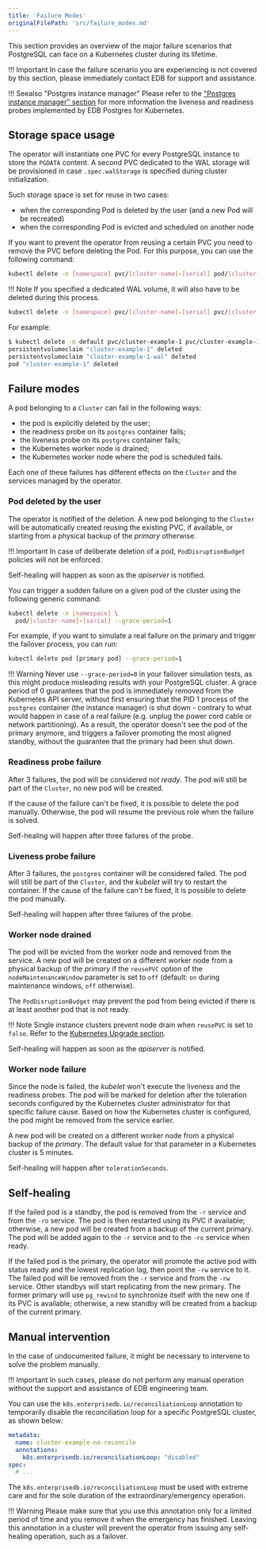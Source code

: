 ```yaml
---
title: 'Failure Modes'
originalFilePath: 'src/failure_modes.md'
---
```


This section provides an overview of the major failure scenarios that
PostgreSQL can face on a Kubernetes cluster during its lifetime.

!!! Important
    In case the failure scenario you are experiencing is not covered by this
    section, please immediately contact EDB for support and assistance.

!!! Seealso "Postgres instance manager"
    Please refer to the ["Postgres instance manager" section](instance_manager.md)
    for more information the liveness and readiness probes implemented by
    EDB Postgres for Kubernetes.

## Storage space usage

The operator will instantiate one PVC for every PostgreSQL instance to store the `PGDATA` content.
A second PVC dedicated to the WAL storage will be provisioned in case `.spec.walStorage` is
specified during cluster initialization.

Such storage space is set for reuse in two cases:

-   when the corresponding Pod is deleted by the user (and a new Pod will be recreated)
-   when the corresponding Pod is evicted and scheduled on another node

If you want to prevent the operator from reusing a certain PVC you need to
remove the PVC before deleting the Pod. For this purpose, you can use the
following command:

```sh
kubectl delete -n [namespace] pvc/[cluster-name]-[serial] pod/[cluster-name]-[serial]
```

!!! Note
    If you specified a dedicated WAL volume, it will also have to be deleted during this process.

```sh
kubectl delete -n [namespace] pvc/[cluster-name]-[serial] pvc/[cluster-name]-[serial]-wal pod/[cluster-name]-[serial]
```

For example:

```sh
$ kubectl delete -n default pvc/cluster-example-1 pvc/cluster-example-1-wal pod/cluster-example-1
persistentvolumeclaim "cluster-example-1" deleted
persistentvolumeclaim "cluster-example-1-wal" deleted
pod "cluster-example-1" deleted
```

## Failure modes

A pod belonging to a `Cluster` can fail in the following ways:

-   the pod is explicitly deleted by the user;
-   the readiness probe on its `postgres` container fails;
-   the liveness probe on its `postgres` container fails;
-   the Kubernetes worker node is drained;
-   the Kubernetes worker node where the pod is scheduled fails.

Each one of these failures has different effects on the `Cluster` and the
services managed by the operator.

### Pod deleted by the user

The operator is notified of the deletion. A new pod belonging to the
`Cluster` will be automatically created reusing the existing PVC, if available,
or starting from a physical backup of the *primary* otherwise.

!!! Important
    In case of deliberate deletion of a pod, `PodDisruptionBudget` policies
    will not be enforced.

Self-healing will happen as soon as the *apiserver* is notified.

You can trigger a sudden failure on a given pod of the cluster using the
following generic command:

```sh
kubectl delete -n [namespace] \
  pod/[cluster-name]-[serial] --grace-period=1
```

For example, if you want to simulate a real failure on the primary and trigger
the failover process, you can run:

```sh
kubectl delete pod [primary pod] --grace-period=1
```

!!! Warning
    Never use `--grace-period=0` in your failover simulation tests, as this
    might produce misleading results with your PostgreSQL cluster. A grace
    period of 0 guarantees that the pod is immediately removed from the
    Kubernetes API server, without first ensuring that the PID 1 process of
    the `postgres` container (the instance manager) is shut down - contrary
    to what would happen in case of a real failure (e.g. unplug the power cord
    cable or network partitioning).
    As a result, the operator doesn't see the pod of the primary anymore, and
    triggers a failover promoting the most aligned standby, without
    the guarantee that the primary had been shut down.

### Readiness probe failure

After 3 failures, the pod will be considered *not ready*. The pod will still
be part of the `Cluster`, no new pod will be created.

If the cause of the failure can't be fixed, it is possible to delete the pod
manually. Otherwise, the pod will resume the previous role when the failure
is solved.

Self-healing will happen after three failures of the probe.

### Liveness probe failure

After 3 failures, the `postgres` container will be considered failed. The
pod will still be part of the `Cluster`, and the *kubelet* will try to restart
the container. If the cause of the failure can't be fixed, it is possible
to delete the pod manually.

Self-healing will happen after three failures of the probe.

### Worker node drained

The pod will be evicted from the worker node and removed from the service. A
new pod will be created on a different worker node from a physical backup of the
*primary* if the `reusePVC` option of the `nodeMaintenanceWindow` parameter
is set to `off` (default: `on` during maintenance windows, `off` otherwise).

The `PodDisruptionBudget` may prevent the pod from being evicted if there
is at least another pod that is not ready.

!!! Note
    Single instance clusters prevent node drain when `reusePVC` is
    set to `false`. Refer to the [Kubernetes Upgrade section](kubernetes_upgrade.md).

Self-healing will happen as soon as the *apiserver* is notified.

### Worker node failure

Since the node is failed, the *kubelet* won't execute the liveness and
the readiness probes. The pod will be marked for deletion after the
toleration seconds configured by the Kubernetes cluster administrator for
that specific failure cause. Based on how the Kubernetes cluster is configured,
the pod might be removed from the service earlier.

A new pod will be created on a different worker node from a physical backup
of the *primary*. The default value for that parameter in a Kubernetes
cluster is 5 minutes.

Self-healing will happen after `tolerationSeconds`.

## Self-healing

If the failed pod is a standby, the pod is removed from the `-r` service
and from the `-ro` service.
The pod is then restarted using its PVC if available; otherwise, a new
pod will be created from a backup of the current primary. The pod
will be added again to the `-r` service and to the `-ro` service when ready.

If the failed pod is the primary, the operator will promote the active pod
with status ready and the lowest replication lag, then point the `-rw` service
to it. The failed pod will be removed from the `-r` service and from the
`-rw` service.
Other standbys will start replicating from the new primary. The former
primary will use `pg_rewind` to synchronize itself with the new one if its
PVC is available; otherwise, a new standby will be created from a backup of the
current primary.

## Manual intervention

In the case of undocumented failure, it might be necessary to intervene
to solve the problem manually.

!!! Important
    In such cases, please do not perform any manual operation without the
    support and assistance of EDB engineering team.

You can use the `k8s.enterprisedb.io/reconciliationLoop` annotation to temporarily disable
the reconciliation loop for a specific PostgreSQL cluster, as shown below:

```yaml
metadata:
  name: cluster-example-no-reconcile
  annotations:
    k8s.enterprisedb.io/reconciliationLoop: "disabled"
spec:
  # ...
```

The `k8s.enterprisedb.io/reconciliationLoop` must be used with extreme care
and for the sole duration of the extraordinary/emergency operation.

!!! Warning
    Please make sure that you use this annotation only for a limited period of
    time and you remove it when the emergency has finished. Leaving this annotation
    in a cluster will prevent the operator from issuing any self-healing operation,
    such as a failover.
